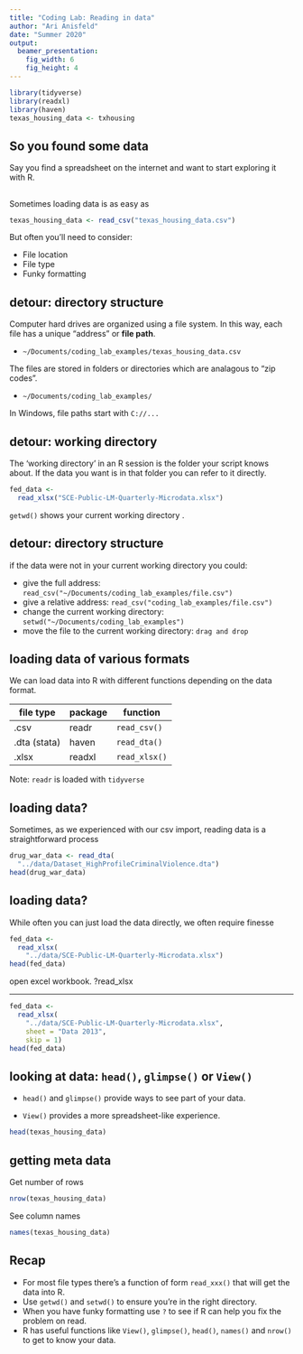 ---
title: "Coding Lab: Reading in data"
author: "Ari Anisfeld"
date: "Summer 2020"
output: 
  beamer_presentation:
    fig_width: 6
    fig_height: 4
---
```{r, setup=TRUE, message=FALSE, echo=FALSE}
library(tidyverse)
library(readxl)
library(haven)
texas_housing_data <- txhousing
```


## So you found some data

Say you find a spreadsheet on the internet and want to start exploring it with R.

## 

Sometimes loading data is as easy as

```{r, eval=FALSE}
texas_housing_data <- read_csv("texas_housing_data.csv")
```

But often you'll need to consider:

- File location
- File type
- Funky formatting

## detour: directory structure

Computer hard drives are organized using a file system. 
In this way, each file has a unique "address" or **file path**. 

- `~/Documents/coding_lab_examples/texas_housing_data.csv` 

The files are stored in folders or directories which are analagous to "zip codes".

- `~/Documents/coding_lab_examples/`


In Windows, file paths start with `C://...`

## detour: working directory

The 'working directory' in an R session is the folder your script knows about. 
If the data you want is in that folder you can refer to it directly.

```{r, eval=FALSE}
fed_data <- 
  read_xlsx("SCE-Public-LM-Quarterly-Microdata.xlsx")
```
 
 `getwd()` shows your current working directory 
<!--point out that if they don't know what a directory structure looks like on their computer (windows) they can see it there -->.

## detour: directory structure

if the data were not in your current working directory you could:

- give the full address: `read_csv("~/Documents/coding_lab_examples/file.csv")`
- give a relative address:
`read_csv("coding_lab_examples/file.csv")`
- change the current working directory: `setwd("~/Documents/coding_lab_examples")`
- move the file to the current working directory: `drag and drop`

## loading data of various formats

We can load data into R with different functions depending on the data format. 
<!--Script: live code read_csv("texas_housing_data.csv")  -->

file type  | package  | function 
-----------|----------|-------------
.csv        | readr    | `read_csv()`
.dta (stata)| haven    | `read_dta()`
.xlsx       | readxl   | `read_xlsx()`

Note: `readr` is loaded with `tidyverse`


## loading data?

Sometimes, as we experienced with our csv import, reading data is a straightforward process

```{r}
drug_war_data <- read_dta(
  "../data/Dataset_HighProfileCriminalViolence.dta")
head(drug_war_data)
```

## loading data?
While often you can just load the data directly, we often require finesse

```{r}
fed_data <-
  read_xlsx(
    "../data/SCE-Public-LM-Quarterly-Microdata.xlsx")
head(fed_data)
```

<div class="notes">
  open excel workbook. ?read_xlsx
</div>

***
```{r}
fed_data <- 
  read_xlsx(
    "../data/SCE-Public-LM-Quarterly-Microdata.xlsx", 
    sheet = "Data 2013", 
    skip = 1)
head(fed_data)
```


## looking at data: `head()`, `glimpse()` or `View()`

- `head()` and `glimpse()` provide ways to see part of your data.

- `View()` provides a more spreadsheet-like experience.

```{r}
head(texas_housing_data)
```


## getting meta data 

Get number of rows
```{r}
nrow(texas_housing_data) 
```


See column names
```{r}
names(texas_housing_data)
```


## Recap

 - For most file types there's a function of form `read_xxx()` that will get the data into R.
 - Use `getwd()` and `setwd()` to ensure you're in the right directory.
 - When you have funky formatting use `?` to see if R can help you fix the problem on read.
 - R has useful functions like `View()`, `glimpse()`, `head()`, `names()` and `nrow()` to get to know your data.



